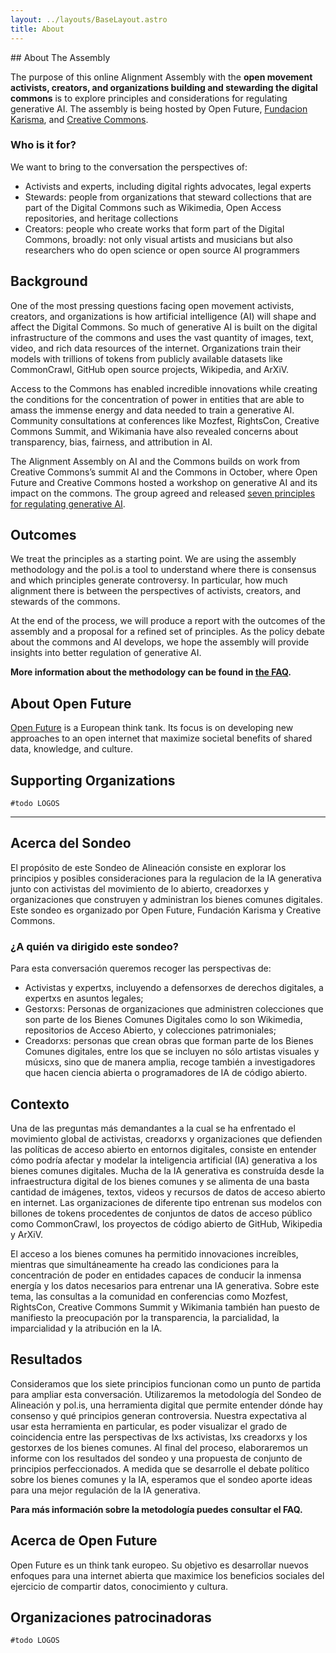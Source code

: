 ```yaml
---
layout: ../layouts/BaseLayout.astro
title: About
---
```


<Markdown>
## About The Assembly

The purpose of this online Alignment Assembly with the **open movement activists, creators, and organizations building and stewarding the digital commons** is to explore principles and considerations for regulating generative AI. The assembly is being hosted by Open Future, [Fundacion Karisma](https://karisma.org.co), and [Creative Commons](https://creativecommons.org).


### Who is it for?
We want to bring to the conversation the perspectives of:
- Activists and experts, including digital rights advocates, legal experts
- Stewards: people from organizations that steward collections that are part of the Digital Commons such as Wikimedia, Open Access repositories, and heritage collections
- Creators: people who create works that form part of  the Digital Commons, broadly: not only visual artists and musicians but also researchers who do open science or open source AI programmers

## Background

One of the most pressing questions facing open movement activists, creators, and organizations is how artificial intelligence (AI) will shape and affect the Digital Commons. So much of generative AI is built on the digital infrastructure of the commons and uses the vast quantity of images, text, video, and rich data resources of the internet. Organizations train their models with trillions of tokens from publicly available datasets like CommonCrawl, GitHub open source projects, Wikipedia, and ArXiV.

Access to the Commons has enabled incredible innovations while creating the conditions for the concentration of power in entities that are able to amass the immense energy and data needed to train a generative AI. Community consultations at conferences like Mozfest, RightsCon, Creative Commons Summit, and Wikimania have also revealed concerns about transparency, bias, fairness, and attribution in AI.

The Alignment Assembly on AI and the Commons builds on work from Creative Commons’s summit AI and the Commons in October, where Open Future and Creative Commons hosted a workshop on generative AI and its impact on the commons. The group agreed and released [seven principles for regulating generative AI](https://creativecommons.org/2023/10/07/making-ai-work-for-creators-and-the-commons/).

## Outcomes

We treat the principles as a starting point. We are using the assembly methodology and the pol.is a tool to understand where there is consensus and which principles generate controversy. In particular, how much alignment there is between the perspectives of activists, creators, and stewards of the commons.

At the end of the process, we will produce a report with the outcomes of the assembly and a proposal for a refined set of principles. As the policy debate about the commons and AI develops, we hope the assembly will provide insights into better regulation of generative AI.

**More information about the methodology can be found in [the FAQ](/faq).**

## About Open Future

[Open Future](https://openfuture.eu/about/) is a European think tank. Its focus is on developing new approaches to an open internet that maximize societal benefits of shared data, knowledge, and culture.

## Supporting Organizations

```
#todo LOGOS
```

---

## Acerca del Sondeo
El propósito de este Sondeo de Alineación consiste en explorar los principios y posibles consideraciones para la regulacion de la IA generativa junto con activistas del movimiento de lo abierto, creadorxes y organizaciones que construyen y administran los bienes comunes digitales. Este sondeo es organizado por Open Future, Fundación Karisma y Creative Commons.

### ¿A quién va dirigido este sondeo?
Para esta conversación queremos recoger las perspectivas de:
- Activistas y expertxs, incluyendo a defensorxes de derechos digitales, a expertxs en asuntos legales;
- Gestorxs: Personas de organizaciones que administren colecciones que son parte de los Bienes Comunes Digitales como lo son Wikimedia, repositorios de Acceso Abierto, y colecciones patrimoniales;
- Creadorxs: personas que crean obras que  forman parte de los Bienes Comunes digitales, entre los que se incluyen no sólo artistas visuales y músicxs, sino que de manera amplia, recoge también a investigadores que hacen ciencia abierta o programadores de IA de código abierto.

## Contexto
Una de las preguntas más demandantes a la cual se ha enfrentado el movimiento global de activistas, creadorxs y organizaciones que defienden las políticas de acceso abierto en entornos digitales, consiste en entender cómo podría afectar  y modelar la inteligencia artificial (IA) generativa a los bienes comunes digitales. Mucha de la IA generativa es construída desde la infraestructura digital de los bienes comunes y se alimenta de una basta cantidad de imágenes, textos, videos y recursos de datos de acceso abierto en internet. Las organizaciones de diferente tipo entrenan sus modelos con billones de tokens procedentes de conjuntos de datos de acceso público como CommonCrawl, los proyectos de código abierto de GitHub, Wikipedia y ArXiV.

El acceso a los bienes comunes ha permitido innovaciones increíbles, mientras que simultáneamente ha creado las condiciones para la concentración de poder en entidades capaces de conducir la inmensa energía y los datos necesarios para entrenar una IA generativa. Sobre este tema, las consultas a la comunidad en conferencias como Mozfest, RightsCon, Creative Commons Summit y Wikimania también han puesto de manifiesto la preocupación por la transparencia, la parcialidad, la imparcialidad y la atribución en la IA.

## Resultados
Consideramos que los siete principios funcionan como un punto de partida para ampliar esta conversación. Utilizaremos la metodología del Sondeo de Alineación y pol.is, una herramienta digital que permite entender dónde hay consenso y qué principios generan controversia. Nuestra expectativa al usar esta herramienta en particular, es poder visualizar el grado de coincidencia entre las perspectivas de lxs activistas, lxs creadorxs y los gestorxes de los bienes comunes.
Al final del proceso, elaboraremos un informe con los resultados del sondeo y una propuesta de conjunto de principios perfeccionados. A medida que se desarrolle el debate político sobre los bienes comunes y la IA, esperamos que el sondeo aporte ideas para una mejor regulación de la IA generativa.

**Para más información sobre la metodología puedes consultar el FAQ.**

## Acerca de Open Future
Open Future es un think tank europeo. Su objetivo es desarrollar nuevos enfoques para una internet abierta que maximice los beneficios sociales del ejercicio de compartir datos, conocimiento y cultura.

## Organizaciones patrocinadoras
```
#todo LOGOS
```

</Markdown>